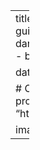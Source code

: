 ---
title: Google’s R Style Guide
description: |
  Un guide de référence sur les bonnes pratiques
  dans l'écriture de code <code>R</code>
categories:
- R
- book
- bonnes pratiques

date: "2016-04-27T00:00:00Z"

# Optional external URL for project (replaces project detail page).
website: "https://google.github.io/styleguide/Rguide.html"

image: featured.png
---